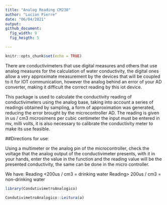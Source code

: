 ```yaml
---
title: "Analog Reading CM230"
author: "Lucian Pierre"
date: "06/04/2021"
output: 
github_document:
  fig_width: 9
  fig_heigth: 5

---
```


```r
knitr::opts_chunk$set(echo = TRUE)
```
There are conductivimeters that use digital measures and others that use analog measures for the calculation of water conductivity, the digital ones allow a very approximate measurement by the devices that will be coupled to it for IOT communication, however the analog behind an error of your AD converter, making it difficult the correct reading by this iot device.

  This package is used to calculate the conductivity reading of conductivimeters using the analog base, taking into account a series of readings obtained by sampling, a form of approximation was generated, reducing the error brought by the microcontroller AD. The reading is given in us / cm3 microsimens per cubic centimeter the input must be entered in mv, milli volts, it is also necessary to calibrate the conductivity meter to make its use feasible.
 
 ##Directions for use:
 
  Using a multimeter or the analog pin of the microcontroller, check the voltage that the analog output of the conductivimeter presents, with it in your hands, enter the value in the function and the reading value will be the presented conductivity, the same can be done in the micro controller.
  
  We have:
  Reading <200us / cm3 = drinking water
  Reading> 200us / cm3 = non-drinking water
  



```r
library(CondutivimetroAnalogico)

```

```r
CondutivimetroAnalogico::Leitura(a)
```

